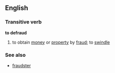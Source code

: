 ==English==
===Transitive verb===
'''to defraud'''
# to obtain [[money]] or [[property]] by [[fraud]]; to [[swindle]]
===See also===
*[[fraudster]]